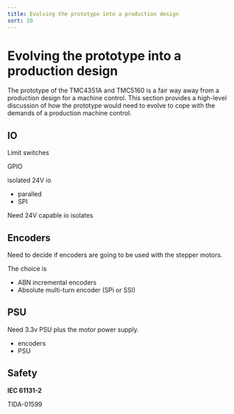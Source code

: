 ```yaml
---
title: Evolving the prototype into a production design
sort: 10
---
```


# Evolving the prototype into a production design

The prototype of the TMC4351A and TMC5160 is a fair way away from a production design for a machine control. This section provides a high-level discussion of how the prototype would need to evolve to cope with the demands of a production machine control.

## IO

Limit switches

GPIO

isolated 24V io

* paralled
* SPI

Need 24V capable io isolates

## Encoders

Need to decide if encoders are going to be used with the stepper motors.

The choice is

* ABN incremental encoders
* Absolute multi-turn encoder (SPi or SSI)



## PSU

Need 3.3v PSU plus the motor power supply.



* encoders
* PSU



## Safety

 **IEC 61131-2**

TIDA-01599